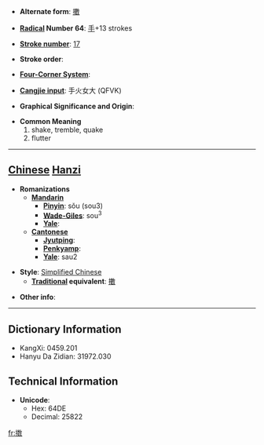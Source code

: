 * '''Alternate form''': [[擻]]

* '''[[Wiktionary:Chinese radical index| Radical]] Number 64''': [[Wiktionary:Chinese radical index 手|手]]+13 strokes

* '''[[Wiktionary:Chinese total strokes index|Stroke number]]''': [[Wiktionary:Chinese total strokes index 17|17]]

* '''Stroke order''': 

* '''[[Wiktionary:Chinese four corner index|Four-Corner System]]''': 

* '''[[Wiktionary:Chinese Cangjie index|Cangjie input]]''': 手火女大 (QFVK)

* '''Graphical Significance and Origin''': 

* '''Common Meaning'''
*#shake, tremble, quake
*# flutter


----

== [[Chinese]] [[Hanzi]] ==

* '''Romanizations'''
** '''[[Mandarin]]'''
*** '''[[Pinyin]]''': sǒu (sou3)
*** '''[[Wade-Giles]]''': sou<sup>3</sup>
*** '''[[Yale]]''': 
** '''[[Cantonese]]'''
*** '''[[Jyutping]]''':
*** '''[[Penkyamp]]''': 
*** '''[[Yale]]''': sau2

* '''Style''': [[Simplified Chinese]] 
** '''[[Traditional Chinese|Traditional]] equivalent''': [[擻]]

* '''Other info''': 

----

== Dictionary Information ==

* KangXi: 0459.201
* Hanyu Da Zidian: 31972.030

== Technical Information ==

* '''Unicode''':
** Hex: 64DE
** Decimal: 25822

[[fr:擞]]